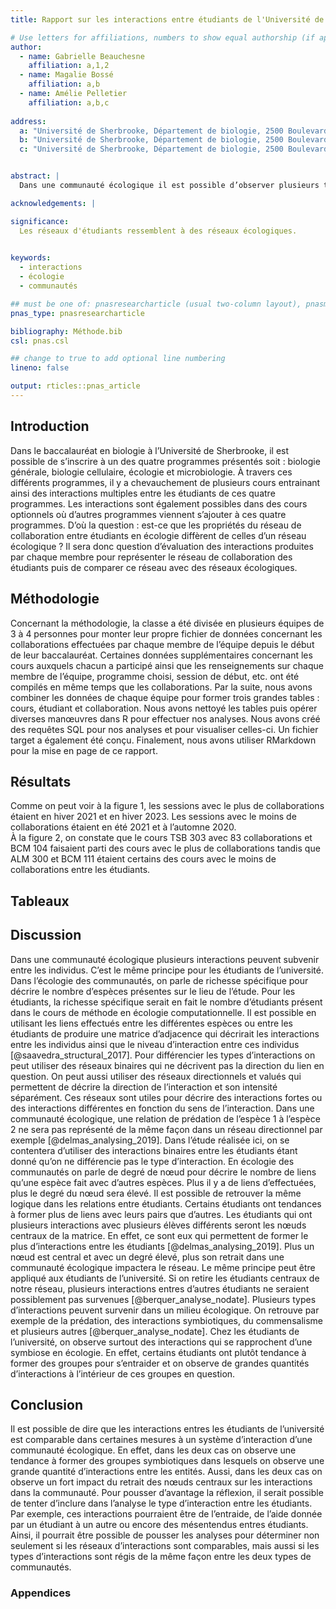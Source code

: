 ```yaml
---
title: Rapport sur les interactions entre étudiants de l'Université de Sherbrooke

# Use letters for affiliations, numbers to show equal authorship (if applicable) and to indicate the corresponding author
author:
  - name: Gabrielle Beauchesne
    affiliation: a,1,2
  - name: Magalie Bossé
    affiliation: a,b
  - name: Amélie Pelletier
    affiliation: a,b,c
    
address:
  a: "Université de Sherbrooke, Département de biologie, 2500 Boulevard de l'Université, Sherbrooke, Québec, J1K 2R1"
  b: "Université de Sherbrooke, Département de biologie, 2500 Boulevard de l'Université, Sherbrooke, Québec, J1K 2R1"
  c: "Université de Sherbrooke, Département de biologie, 2500 Boulevard de l'Université, Sherbrooke, Québec, J1K 2R1"


abstract: |
  Dans une communauté écologique il est possible d’observer plusieurs types d’interactions entres les espèces qui sont présentes. En observant ces interactions on constate certains agencements au sein de ces communautés. Par exemple, on peut observer certaines espèces qui interagissent plus entres elles que d’autres. On peut aussi observer que des espèces interagissent avec un grand nombre d’autres espèces faisant d’eux un point central des relations écologiques de cette communauté. Le même genre d’interactions peut être retrouvée en société. En effet, en comparant les interactions entres les étudiants en biologie de l’Université de Sherbrooke on constate que les interactions forment eux aussi des agencements bien particuliers qui se rapproche beaucoup de ce qu’on peut retrouver en nature.

acknowledgements: |

significance:
  Les réseaux d'étudiants ressemblent à des réseaux écologiques.
  

keywords:
  - interactions
  - écologie
  - communautés

## must be one of: pnasresearcharticle (usual two-column layout), pnasmathematics (one column layout), or pnasinvited (invited submissions only)
pnas_type: pnasresearcharticle

bibliography: Méthode.bib
csl: pnas.csl

## change to true to add optional line numbering
lineno: false

output: rticles::pnas_article
---
```



Introduction {.unnumbered}
---------------
Dans le baccalauréat en biologie à l’Université de Sherbrooke, il est possible de s’inscrire à un des quatre programmes présentés soit : biologie générale, biologie cellulaire, écologie et microbiologie. À travers ces différents programmes, il y a chevauchement de plusieurs cours entrainant ainsi des interactions multiples entre les étudiants de ces quatre programmes. Les interactions sont également possibles dans des cours optionnels où d’autres programmes viennent s’ajouter à ces quatre programmes. D’où la question : est-ce que les propriétés du réseau de collaboration entre étudiants en écologie diffèrent de celles d’un réseau écologique ? Il sera donc question d’évaluation des interactions produites par chaque membre pour représenter le réseau de collaboration des étudiants puis de comparer ce réseau avec des réseaux écologiques. 

Méthodologie {#Méthodologie .unnumbered}
-------------------
Concernant la méthodologie, la classe a été divisée en plusieurs équipes de 3 à 4 personnes pour monter leur propre fichier de données concernant les collaborations effectuées par chaque membre de l’équipe depuis le début de leur baccalauréat. Certaines données supplémentaires concernant les cours auxquels chacun a participé ainsi que les renseignements sur chaque membre de l’équipe, programme choisi, session de début, etc. ont été compilés en même temps que les collaborations. Par la suite, nous avons combiner les données de chaque équipe pour former trois grandes tables : cours, étudiant et collaboration. Nous avons nettoyé les tables puis opérer diverses manœuvres dans R pour effectuer nos analyses. Nous avons créé des requêtes SQL pour nos analyses et pour visualiser celles-ci. Un fichier target a également été conçu. Finalement, nous avons utiliser RMarkdown pour la mise en page de ce rapport.  

Résultats {#Résultats .unnumbered}
----------------------
Comme on peut voir à la figure 1, les sessions avec le plus de collaborations étaient en hiver 2021 et en hiver 2023. Les sessions avec le moins de collaborations étaient en été 2021 et à l'automne 2020.  
À la figure 2, on constate que le cours TSB 303 avec 83 collaborations et BCM 104 faisaient parti des cours avec le plus de collaborations tandis que ALM 300 et BCM 111 étaient certains des cours avec le moins de collaborations entre les étudiants. 

Tableaux {#references .unnumbered}
----------
\begin{figure*}
  \centering
  \includegraphics[width=\linewidth]{session.png}
  \caption{Nombres de collaborations par session}
  \label{fig:session}
\end{figure*}


\begin{figure*}
  \centering
  \includegraphics[width=\linewidth]{sigle3.png}
  \caption{Nombres de collaborations par cours}
  \label{fig:sigle3}
\end{figure*}

\begin{figure*}
  \centering
  \includegraphics[width=\linewidth]{matrice.png}
  \caption{Réseaux d'interactions entre les étudiants du cours}
  \label{fig:matrice}
\end{figure*}

Discussion {#Discussion .unnumbered}
------
Dans une communauté écologique plusieurs interactions peuvent subvenir entre les individus. C’est le même principe pour les étudiants de l’université. Dans l’écologie des communautés, on parle de richesse spécifique pour décrire le nombre d’espèces présentes sur le lieu de l’étude. Pour les étudiants, la richesse spécifique serait en fait le nombre d’étudiants présent dans le cours de méthode en écologie computationnelle. Il est possible en utilisant les liens effectués entre les différentes espèces ou entre les étudiants de produire une matrice d’adjacence qui décrirait les interactions entre les individus ainsi que le niveau d’interaction entre ces individus [@saavedra_structural_2017]. 
Pour différencier les types d’interactions on peut utiliser des réseaux binaires qui ne décrivent pas la direction du lien en question. On peut aussi utiliser des réseaux directionnels et valués qui permettent de décrire la direction de l’interaction et son intensité séparément. Ces réseaux sont utiles pour décrire des interactions fortes ou des interactions différentes en fonction du sens de l’interaction. Dans une communauté écologique, une relation de prédation de l’espèce 1 à l’espèce 2 ne sera pas représenté de la même façon dans un réseau directionnel par exemple [@delmas_analysing_2019].
Dans l’étude réalisée ici, on se contentera d’utiliser des interactions binaires entre les étudiants étant donné qu’on ne différencie pas le type d’interaction. 
En écologie des communautés on parle de degré de nœud pour décrire le nombre de liens qu’une espèce fait avec d’autres espèces. Plus il y a de liens d’effectuées, plus le degré du nœud sera élevé. Il est possible de retrouver la même logique dans les relations entre étudiants. Certains étudiants ont tendances à former plus de liens avec leurs pairs que d’autres. 
Les étudiants qui ont plusieurs interactions avec plusieurs élèves différents seront les nœuds centraux de la matrice. En effet, ce sont eux qui permettent de former le plus d’interactions entre les étudiants [@delmas_analysing_2019].
Plus un nœud est central et avec un degré élevé, plus son retrait dans une communauté écologique impactera le réseau. Le même principe peut être appliqué aux étudiants de l’université. Si on retire les étudiants centraux de notre réseau, plusieurs interactions entres d’autres étudiants ne seraient possiblement pas survenues [@berquer_analyse_nodate].
Plusieurs types d’interactions peuvent survenir dans un milieu écologique. On retrouve par exemple de la prédation, des interactions symbiotiques, du commensalisme et plusieurs autres [@berquer_analyse_nodate]. Chez les étudiants de l’université, on observe surtout des interactions qui se rapprochent d’une symbiose en écologie. En effet, certains étudiants ont plutôt tendance à former des groupes pour s’entraider et on observe de grandes quantités d’interactions à l’intérieur de ces groupes en question. 




Conclusion {#Conclusion .unnumbered}
-----------------
Il est possible de dire que les interactions entres les étudiants de l’université est comparable dans certaines mesures à un système d’interaction d’une communauté écologique. En effet, dans les deux cas on observe une tendance à former des groupes symbiotiques dans lesquels on observe une grande quantité d’interactions entre les entités. Aussi, dans les deux cas on observe un fort impact du retrait des nœuds centraux sur les interactions dans la communauté. 
Pour pousser d’avantage la réflexion, il serait possible de tenter d’inclure dans l’analyse le type d’interaction entre les étudiants. Par exemple, ces interactions pourraient être de l’entraide, de l’aide donnée par un étudiant à un autre ou encore des mésentendus entres étudiants. Ainsi, il pourrait être possible de pousser les analyses pour déterminer non seulement si les réseaux d’interactions sont comparables, mais aussi si les types d’interactions sont régis de la même façon entre les deux types de communautés. 



### Appendices {#appendices .unnumbered}


<!-- Leave these lines as they are at the end of your .Rmd file to ensure placement of methods & acknowledgements sections before the references-->
\showmatmethods
\showacknow
\pnasbreak
